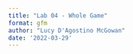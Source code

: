 ```yaml
---
title: "Lab 04 - Whole Game"
format: gfm
author: "Lucy D'Agostino McGowan"
date: '2022-03-29'
---
```



